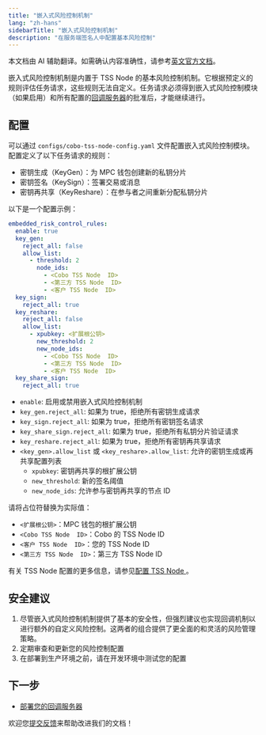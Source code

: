 ```yaml
---
title: "嵌入式风险控制机制"
lang: "zh-hans"
sidebarTitle: "嵌入式风险控制机制"
description: "在服务端签名人中配置基本风险控制"
---
```

<Note>本文档由 AI 辅助翻译。如需确认内容准确性，请参考[英文官方文档](https://www.cobo.com/developers/v2/guides/overview/introduction)。</Note>

嵌入式风险控制机制是内置于 TSS Node 的基本风险控制机制。它根据预定义的规则评估任务请求，这些规则无法自定义。任务请求必须得到嵌入式风险控制模块（如果启用）和所有配置的[回调服务器](/v2_cn/guides/mpc-wallets/server-co-signer/callback-server-overview)的批准后，才能继续进行。

## 配置

可以通过 `configs/cobo-tss-node-config.yaml` 文件配置嵌入式风险控制模块。配置定义了以下任务请求的规则：

- 密钥生成（KeyGen）：为 MPC 钱包创建新的私钥分片
- 密钥签名（KeySign）：签署交易或消息
- 密钥再共享（KeyReshare）：在参与者之间重新分配私钥分片

以下是一个配置示例：

```yaml
embedded_risk_control_rules:
  enable: true
  key_gen:
    reject_all: false
    allow_list:
      - threshold: 2
        node_ids:
          - <Cobo TSS Node  ID>
          - <第三方 TSS Node  ID>
          - <客户 TSS Node  ID>
  key_sign:
    reject_all: true
  key_reshare:
    reject_all: false
    allow_list:
      - xpubkey: <扩展根公钥>
        new_threshold: 2
        new_node_ids:
          - <Cobo TSS Node  ID>
          - <第三方 TSS Node  ID>
          - <客户 TSS Node  ID>
  key_share_sign:
    reject_all: true
```
- `enable`: 启用或禁用嵌入式风险控制机制
- `key_gen.reject_all`: 如果为 true，拒绝所有密钥生成请求
- `key_sign.reject_all`: 如果为 true，拒绝所有密钥签名请求
- `key_share_sign.reject_all`: 如果为 true，拒绝所有私钥分片验证请求
- `key_reshare.reject_all`: 如果为 true，拒绝所有密钥再共享请求
- `<key_gen>.allow_list` 或 `<key_reshare>.allow_list`: 允许的密钥生成或再共享配置列表
  - `xpubkey`: 密钥再共享的根扩展公钥
  - `new_threshold`: 新的签名阈值
  - `new_node_ids`: 允许参与密钥再共享的节点 ID

请将占位符替换为实际值：
- `<扩展根公钥>`：MPC 钱包的根扩展公钥
- `<Cobo TSS Node  ID>`：Cobo 的 TSS Node  ID
- `<客户 TSS Node  ID>`：您的 TSS Node  ID
- `<第三方 TSS Node  ID>`：第三方 TSS Node  ID

有关 TSS Node 配置的更多信息，请参见[配置 TSS Node ](/v2_cn/guides/mpc-wallets/server-co-signer/appendix#configure-the-tss-node)。

## 安全建议

1. 尽管嵌入式风险控制机制提供了基本的安全性，但强烈建议也实现回调机制以进行额外的自定义风险控制。这两者的组合提供了更全面的和灵活的风险管理策略。
2. 定期审查和更新您的风险控制配置
3. 在部署到生产环境之前，请在开发环境中测试您的配置

## 下一步

- [部署您的回调服务器](/v2_cn/guides/mpc-wallets/server-co-signer/callback-server-overview)

<Tip>欢迎您[提交反馈](https://forms.zohopublic.com/cobo/form/DocumentFeedbackForm/formperma/QvLOhxJv1_JMsJ-1dleZ8Itb_7rzN-LtgvsDdxosoVI)来帮助改进我们的文档！</Tip>
